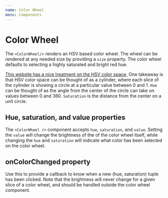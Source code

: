 ```yaml
---
name: Color Wheel
menu: Components
---
```



<StatusAndResources
  status="experimental"
  figmaURL="https://www.figma.com/file/h7RYPRCSlz3k8fLzEMRSzy/Color-Wheel?node-id=83%3A3"
  githubURL="https://github.com/looker/lens/blob/master/src/components/Colors/ColorWheel.tsx"
  feedbackTitle="ColorWheel Component Feedback"
/>

# Color Wheel

The `<ColorWheel/>` renders an HSV based color wheel. The wheel can be rendered at any needed size by providing a `size` property.
The color wheel defaults to selecting a highly saturated and bright red hue.

[This website has a nice treatment on the HSV color space,](http://learn.leighcotnoir.com/artspeak/elements-color/hue-value-saturation/)
One takeaway is that HSV color space can be thought of as a cylinder, where each slice of the cylinder is showing a circle at a particular
value between 0 and 1. `Hue` can be thought of as the angle from the center of the circle can take on values between 0 and 360.
`Saturation` is the distance from the center on a unit circle.

<Playground>
  <ColorWheel size={300} />
</Playground>

## Hue, saturation, and value properties

The `<ColorWheel />` component accepts `hue`, `saturation`, and `value`. Setting the `value` will change the brightness of the
of the color wheel itself, while changing the `hue` and `saturation` will indicate what color has been selected on the color wheel.

<Playground>
  <ColorWheel size={200} hue={140} saturation={0.5} value={1} />
</Playground>

## onColorChanged property

Use this to provide a callback to know when a new (hue, saturation) tuple has been clicked. Note that the brightness will never change for a given
slice of a color wheel, and should be handled outside the color wheel component.

<ColorWheelDemo />
